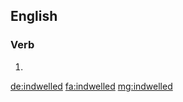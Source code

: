 ==English==

===Verb===
{{head|en}}

# {{en-past of|indwell}}

[[de:indwelled]]
[[fa:indwelled]]
[[mg:indwelled]]